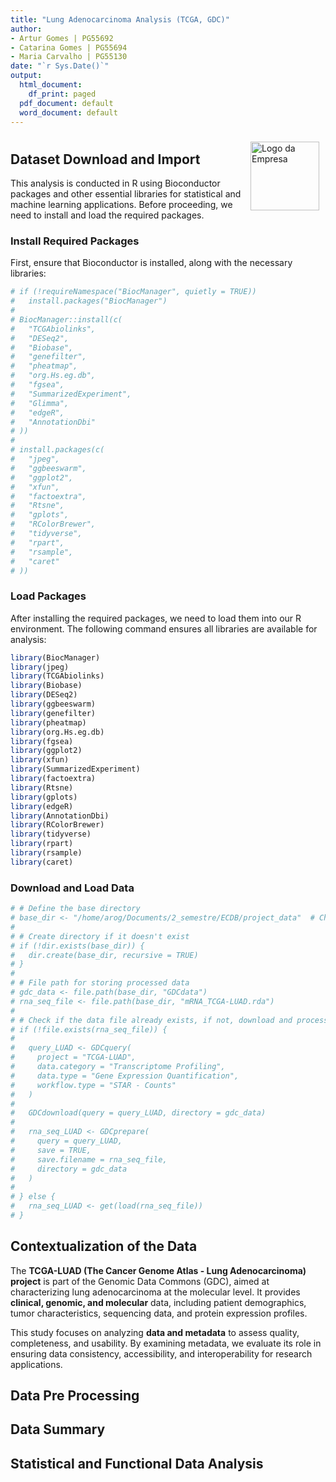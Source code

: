 ```yaml
---
title: "Lung Adenocarcinoma Analysis (TCGA, GDC)"
author:
- Artur Gomes | PG55692
- Catarina Gomes | PG55694
- Maria Carvalho | PG55130
date: "`r Sys.Date()`"
output:
  html_document:
    df_print: paged
  pdf_document: default
  word_document: default
---
```

<img src="EEUMLOGO.png" alt="Logo da Empresa" style="float:right; margin: 10px 10px 0 0; width: 110px; height: auto;" />

# {.tabset} 


## Dataset Download and Import  

This analysis is conducted in R using Bioconductor packages and other essential libraries for statistical and machine learning applications. Before proceeding, we need to install and load the required packages.

### Install Required Packages  

First, ensure that Bioconductor is installed, along with the necessary libraries:  

```r

# if (!requireNamespace("BiocManager", quietly = TRUE))
#   install.packages("BiocManager")
# 
# BiocManager::install(c(
#   "TCGAbiolinks",
#   "DESeq2",
#   "Biobase",
#   "genefilter",
#   "pheatmap",
#   "org.Hs.eg.db",
#   "fgsea",
#   "SummarizedExperiment",
#   "Glimma",
#   "edgeR",
#   "AnnotationDbi"
# ))
# 
# install.packages(c(
#   "jpeg",
#   "ggbeeswarm",
#   "ggplot2",
#   "xfun",
#   "factoextra",
#   "Rtsne",
#   "gplots",
#   "RColorBrewer",
#   "tidyverse",
#   "rpart",
#   "rsample",
#   "caret"
# ))

```

### Load Packages  

After installing the required packages, we need to load them into our R environment. The following command ensures all libraries are available for analysis:

```r
library(BiocManager)
library(jpeg)
library(TCGAbiolinks)
library(Biobase)
library(DESeq2)
library(ggbeeswarm)
library(genefilter)
library(pheatmap)
library(org.Hs.eg.db)
library(fgsea)
library(ggplot2)
library(xfun)
library(SummarizedExperiment) 
library(factoextra)
library(Rtsne)
library(gplots)
library(edgeR)
library(AnnotationDbi)
library(RColorBrewer)
library(tidyverse)
library(rpart)
library(rsample)
library(caret)
```

### Download and Load Data  


```r
# # Define the base directory
# base_dir <- "/home/arog/Documents/2_semestre/ECDB/project_data"  # Change this to your desired path
# 
# # Create directory if it doesn't exist
# if (!dir.exists(base_dir)) {
#   dir.create(base_dir, recursive = TRUE)
# }
# 
# # File path for storing processed data
# gdc_data <- file.path(base_dir, "GDCdata")
# rna_seq_file <- file.path(base_dir, "mRNA_TCGA-LUAD.rda")
# 
# # Check if the data file already exists, if not, download and process
# if (!file.exists(rna_seq_file)) {
# 
#   query_LUAD <- GDCquery(
#     project = "TCGA-LUAD",
#     data.category = "Transcriptome Profiling",
#     data.type = "Gene Expression Quantification",
#     workflow.type = "STAR - Counts"
#   )
# 
#   GDCdownload(query = query_LUAD, directory = gdc_data)
# 
#   rna_seq_LUAD <- GDCprepare(
#     query = query_LUAD,
#     save = TRUE,
#     save.filename = rna_seq_file,
#     directory = gdc_data
#   )
# 
# } else {
#   rna_seq_LUAD <- get(load(rna_seq_file))
# }

```


## Contextualization of the Data

The **TCGA-LUAD (The Cancer Genome Atlas - Lung Adenocarcinoma) project** is part of the Genomic Data Commons (GDC), aimed at characterizing lung adenocarcinoma at the molecular level. It provides **clinical, genomic, and molecular** data, including patient demographics, tumor characteristics, sequencing data, and protein expression profiles.  

This study focuses on analyzing **data and metadata** to assess quality, completeness, and usability. By examining metadata, we evaluate its role in ensuring data consistency, accessibility, and interoperability for research applications.  


## Data Pre Processing

## Data Summary

## Statistical and Functional Data Analysis


